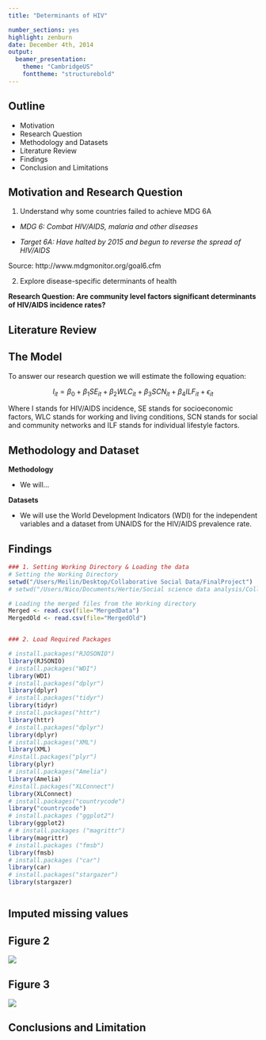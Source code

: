 ```yaml
---
title: "Determinants of HIV"

number_sections: yes
highlight: zenburn
date: December 4th, 2014
output:
  beamer_presentation:
    theme: "CambridgeUS"
    fonttheme: "structurebold"
---
```


## Outline

- Motivation
- Research Question
- Methodology and Datasets
- Literature Review
- Findings
- Conclusion and Limitations

## Motivation and Research Question

1. Understand why some countries failed to achieve MDG 6A

- *MDG 6: Combat HIV/AIDS, malaria and other diseases*

- *Target 6A: Have halted by 2015 and begun to reverse the spread of HIV/AIDS*

Source: http://www.mdgmonitor.org/goal6.cfm

2. Explore disease-specific determinants of health

**Research Question: Are community level factors significant determinants of HIV/AIDS incidence rates?**



## Literature Review

## The Model

To answer our research question we will estimate the following equation:

$$ I_{it} = {\beta}_0 +{\beta}_1 SE_{it} + {\beta}_2 WLC_{it} + {\beta}_3 SCN_{it} + {\beta}_4 ILF_{it} + {\epsilon}_{it}$$

Where I stands for HIV/AIDS incidence, SE stands for socioeconomic factors, WLC stands for working and living conditions, SCN stands for social and community networks and ILF stands for individual lifestyle factors. 

## Methodology and Dataset

**Methodology**

- We will...

**Datasets**

- We will use the World Development Indicators (WDI) for the independent variables and a dataset from UNAIDS for the HIV/AIDS prevalence rate. 

## Findings

```r

### 1. Setting Working Directory & Loading the data
# Setting the Working Directory
setwd("/Users/Meilin/Desktop/Collaborative Social Data/FinalProject")
# setwd("/Users/Nico/Documents/Hertie/Social science data analysis/CollaborativeResearchProject")

# Loading the merged files from the Working directory
Merged <- read.csv(file="MergedData")
MergedOld <- read.csv(file="MergedOld")


### 2. Load Required Packages

# install.packages("RJOSONIO")  
library(RJSONIO)
# install.packages("WDI")  
library(WDI)
# install.packages("dplyr")  
library(dplyr) 
# install.packages("tidyr")  
library(tidyr)
# install.packages("httr")  
library(httr) 
# install.packages("dplyr")  
library(dplyr)
# install.packages("XML")  
library(XML)
#install.packages("plyr")
library(plyr)
# install.packages("Amelia")  
library(Amelia) 
#install.packages("XLConnect")
library(XLConnect)    
# install.packages("countrycode")
library("countrycode")
# install.packages ("ggplot2")
library(ggplot2)
# # install.packages ("magrittr")
library(magrittr)
# install.packages ("fmsb")
library(fmsb)
# install.packages ("car")
library(car)
# install.packages("stargazer")
library(stargazer)



```

## Imputed missing values

## Figure 2
![](fig2.png)

## Figure 3
![](fig3.png)


## Conclusions and Limitation
